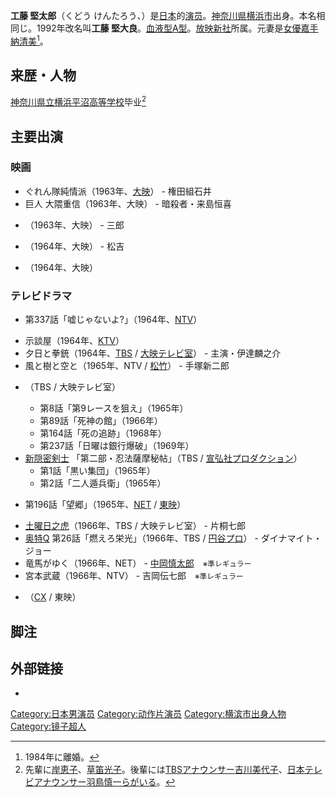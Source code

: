 '''工藤 堅太郎'''（くどう けんたろう、{{bd|1941年|1月23日|||Kudō Kentarō}}）是[[日本|日本]]的[[演员|演员]]。[[神奈川県|神奈川県]][[横浜市|横浜市]]出身。本名相同じ。1992年改名叫'''工藤 堅大良'''。[[血液型|血液型]][[ABO式血液型|A型]]。[[放映新社|放映新社]]所属。元妻是[[演员|女優]][[嘉手納清美|嘉手納清美]]<ref>1984年に離婚。</ref>。
== 来歴・人物 ==
[[神奈川県立横浜平沼高等学校|神奈川県立横浜平沼高等学校]]毕业<ref>先輩に[[岸恵子|岸恵子]]、[[草笛光子|草笛光子]]。後輩には[[TBSテレビ|TBS]]アナウンサー[[吉川美代子|吉川美代子]]、[[日本テレビ放送網|日本テレビ]]アナウンサー[[羽鳥慎一|羽鳥慎一]]らがいる。</ref>
== 主要出演 ==
===映画===
* ぐれん隊純情派（1963年、[[大映|大映]]） - 権田組石井
* 巨人 大隈重信（1963年、大映） - 暗殺者・来島恒喜
* {{link-ja|黒之駐車場|黒シリーズ}}（1963年、大映） - 三郎
* {{link-ja|野兽游戏|獣の戯れ}}（1964年、大映） - 松吉
* {{link-ja|黒之爆走|黒シリーズ}}（1964年、大映）
=== テレビドラマ===
* {{link-ja|盘拨号110番|ダイヤル110番}} 第337話「嘘じゃないよ?」（1964年、[[日本テレビ放送網|NTV]]）
* 示談屋（1964年、[[関西テレビ放送|KTV]]）
* 夕日と拳銃（1964年、[[TBSテレビ|TBS]] / [[大映テレビ|大映テレビ室]]） - 主演・伊達麟之介
* 風と樹と空と（1965年、NTV / [[松竹|松竹]]） - 手塚新二郎
* {{link-ja|東京警備指令・警衛|東京警備指令 ザ・ガードマン}}（TBS / 大映テレビ室）
** 第8話「第9レースを狙え」（1965年）
** 第89話「死神の館」（1966年）
** 第164話「死の追跡」（1968年）
** 第237話「日曜は銀行爆破」（1969年）
* [[隠密剣士|新隠密剣士]] 「第二部・忍法薩摩秘帖」（TBS / [[宣弘社|宣弘社]]プロダクション）
** 第1話「黒い集団」（1965年）
** 第2話「二人遁兵衛」（1965年）
* {{link-ja|特別機動捜査隊|特別機動捜査隊}} 第196話「望郷」（1965年、[[日本教育テレビ|NET]] / [[東映|東映]]）
* [[土曜日之虎|土曜日之虎]]（1966年、TBS / 大映テレビ室） - 片桐七郎
* [[奥特Q|奥特Q]] 第26話「燃えろ栄光」（1966年、TBS / [[円谷プロダクション|円谷プロ]]） - ダイナマイト・ジョー
* 竜馬がゆく（1966年、NET） - [[中岡慎太郎|中岡慎太郎]]　<small>※準レギュラー</small>
* 宮本武蔵（1966年、NTV） - 吉岡伝七郎　<small>※準レギュラー</small>
* {{link-ja|銭形平次|銭形平次 (大川橋蔵)}} （[[フジテレビジョン|CX]] / 東映）
== 脚注 ==
{{Reflist}}
== 外部链接==
* [https://web.archive.org/web/20150924031403/http://www.houeishinsha.com/h_detail_sptalent.cgi?OFFICE=O&KIND=1&ID=4acd7e1e_4b29 ]

{{Actor-stub}}
{{DEFAULTSORT:Kudō Kentarō}}
[[Category:日本男演员|Category:日本男演员]]
[[Category:动作片演员|Category:动作片演员]]

[[Category:横滨市出身人物|Category:横滨市出身人物]]
[[Category:镜子超人|Category:镜子超人]]
